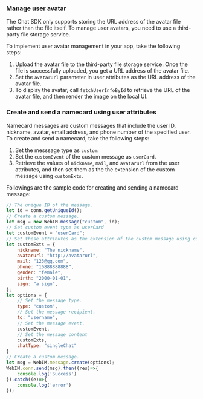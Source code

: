 <PlatformWrapper platform="web">

### Manage user avatar

The Chat SDK only supports storing the URL address of the avatar file rather than the file itself. To manage user avatars, you need to use a third-party file storage service.

To implement user avatar management in your app, take the following steps:

1. Upload the avatar file to the third-party file storage service. Once the file is successfully uploaded, you get a URL address of the avatar file.
2. Set the `avatarUrl` parameter in user attributes as the URL address of the avatar file.
3. To display the avatar, call `fetchUserInfoById` to retrieve the URL of the avatar file, and then render the image on the local UI.

### Create and send a namecard using user attributes

Namecard messages are custom messages that include the user ID, nickname, avatar, email address, and phone number of the specified user. To create and send a namecard, take the following steps:

1. Set the messsage type as `custom`.
2. Set the `customEvent` of the custom message as `userCard`.
3. Retrieve the values of `nickname`, `mail`, and `avatarurl` from the user attributes, and then set them as the the extension of the custom message using `customExts`.

Followings are the sample code for creating and sending a namecard message:

```javascript
// The unique ID of the message.
let id = conn.getUniqueId();
// Create a custom message.
let msg = new WebIM.message("custom", id);
// Set custom event type as userCard
let customEvent = "userCard";
// Set these attributes as the extension of the custom message using customExts. 
let customExts = {
    nickname: "The nickname",
    avatarurl: "http://avatarurl",
    mail: "123@qq.com",
    phone: "16888888888",
    gender: "female",
    birth: "2000-01-01",
    sign: "a sign",
};
let options = {
    // Set the message type.
    type: "custom",
    // Set the message recipient.
    to: "username",
    // Set the message event.
    customEvent,
    // Set the message content
    customExts,
    chatType: "singleChat"
}
// Create a custom message.
let msg = WebIM.message.create(options);
WebIM.conn.send(msg).then((res)=>{
    console.log('Success')
}).catch((e)=>{
    console.log('error')
});
```

</PlatformWrapper>